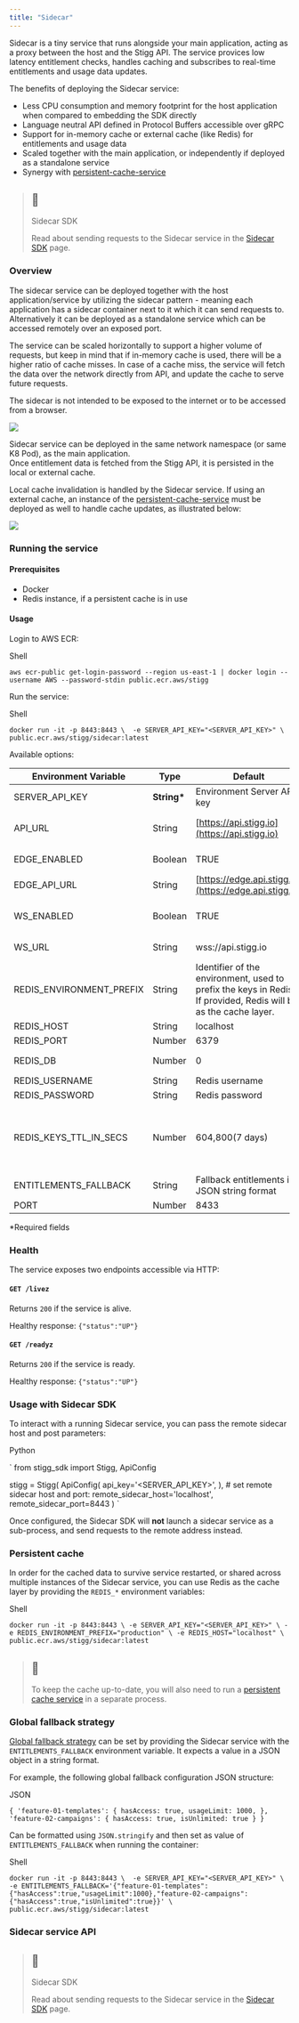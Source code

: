```yaml
---
title: "Sidecar"
---
```


Sidecar is a tiny service that runs alongside your main application, acting as a proxy between the host and the Stigg API. The service provices low latency entitlement checks, handles caching and subscribes to real-time entitlements and usage data updates.

The benefits of deploying the Sidecar service:

* Less CPU consumption and memory footprint for the host application when compared to embedding the SDK directly
* Language neutral API defined in Protocol Buffers accessible over gRPC
* Support for in-memory cache or external cache (like Redis) for entitlements and usage data
* Scaled together with the main application, or independently if deployed as a standalone service
* Synergy with [persistent-cache-service](https://gallery.ecr.aws/p2i1w6c0/persistent-cache-service)

> ## 📘
> 
> Sidecar SDK
> 
> Read about sending requests to the Sidecar service in the [Sidecar SDK](/docs/sidecar-sdk) page.

### Overview

The sidecar service can be deployed together with the host application/service by utilizing the sidecar pattern - meaning each application has a sidecar container next to it which it can send requests to.  
Alternatively it can be deployed as a standalone service which can be accessed remotely over an exposed port. 

The service can be scaled horizontally to support a higher volume of requests, but keep in mind that if in-memory cache is used, there will be a higher ratio of cache misses. In case of a cache miss, the service will fetch the data over the network directly from API, and update the cache to serve future requests.

The sidecar is not intended to be exposed to the internet or to be accessed from a browser.

![](/images/a7335ba-image.png) 

Sidecar service can be deployed in the same network namespace (or same K8 Pod), as the main application.  
Once entitlement data is fetched from the Stigg API, it is persisted in the local or external cache.

Local cache invalidation is handled by the Sidecar service. If using an external cache, an instance of the [persistent-cache-service](https://gallery.ecr.aws/p2i1w6c0/persistent-cache-service) must be deployed as well to handle cache updates, as illustrated below:

![](/images/99583c3-image.png) 

### Running the service

#### Prerequisites

* Docker
* Redis instance, if a persistent cache is in use

#### Usage

Login to AWS ECR:

Shell

`aws ecr-public get-login-password --region us-east-1 | docker login --username AWS --password-stdin public.ecr.aws/stigg
`

Run the service:

Shell

`docker run -it -p 8443:8443 \ 
  -e SERVER_API_KEY="<SERVER_API_KEY>" \
  public.ecr.aws/stigg/sidecar:latest
`

Available options:

| Environment Variable       | Type         | Default                                                                                                         | Description                                                             |
| -------------------------- | ------------ | --------------------------------------------------------------------------------------------------------------- | ----------------------------------------------------------------------- |
| SERVER\_API\_KEY           | **String\*** | Environment Server API key                                                                                      |                                                                         |
| API\_URL                   | String       | [https://api.stigg.io](https://api.stigg.io)                                                                    | Stigg API address URL                                                   |
| EDGE\_ENABLED              | Boolean      | TRUE                                                                                                            | Enables Edge API                                                        |
| EDGE\_API\_URL             | String       | [https://edge.api.stigg.io](https://edge.api.stigg.io)                                                          | Edge API URL                                                            |
| WS\_ENABLED                | Boolean      | TRUE                                                                                                            | Enables WebSockets API                                                  |
| WS\_URL                    | String       | wss://api.stigg.io                                                                                              | WebSockets API URL                                                      |
| REDIS\_ENVIRONMENT\_PREFIX | String       | Identifier of the environment, used to prefix the keys in Redis. If provided, Redis will be as the cache layer. |                                                                         |
| REDIS\_HOST                | String       | localhost                                                                                                       | Redis host                                                              |
| REDIS\_PORT                | Number       | 6379                                                                                                            | Redis port                                                              |
| REDIS\_DB                  | Number       | 0                                                                                                               | Redis DB identifier                                                     |
| REDIS\_USERNAME            | String       | Redis username                                                                                                  |                                                                         |
| REDIS\_PASSWORD            | String       | Redis password                                                                                                  |                                                                         |
| REDIS\_KEYS\_TTL\_IN\_SECS | Number       | 604,800(7 days)                                                                                                 | Time period for Redis to keep the data before eviction, in milliseconds |
| ENTITLEMENTS\_FALLBACK     | String       | Fallback entitlements in a JSON string format                                                                   |                                                                         |
| PORT                       | Number       | 8433                                                                                                            | Service port                                                            |

\*Required fields

### Health

The service exposes two endpoints accessible via HTTP:

#### `GET /livez`

Returns `200` if the service is alive.

Healthy response: `{"status":"UP"}`

#### `GET /readyz`

Returns `200` if the service is ready.

Healthy response: `{"status":"UP"}`

### Usage with Sidecar SDK

To interact with a running Sidecar service, you can pass the remote sidecar host and post parameters:

Python

`
from stigg_sdk import Stigg, ApiConfig

stigg = Stigg(
    ApiConfig(
        api_key='<SERVER_API_KEY>',
    ),
    # set remote sidecar host and port:
    remote_sidecar_host='localhost',
    remote_sidecar_port=8443
)
`

Once configured, the Sidecar SDK will **not** launch a sidecar service as a sub-process, and send requests to the remote address instead.

### Persistent cache

In order for the cached data to survive service restarted, or shared across multiple instances of the Sidecar service, you can use Redis as the cache layer by providing the `REDIS_*` environment variables:

Shell

`docker run -it -p 8443:8443 \
    -e SERVER_API_KEY="<SERVER_API_KEY>" \
    -e REDIS_ENVIRONMENT_PREFIX="production" \
    -e REDIS_HOST="localhost" \
    public.ecr.aws/stigg/sidecar:latest
`

> ## 📘
> 
> To keep the cache up-to-date, you will also need to run a [persistent cache service](persistent-caching) in a separate process.

### Global fallback strategy

[Global fallback strategy](/docs/local-caching-and-fallback-strategy#global-fallback-configuration) can be set by providing the Sidecar service with the `ENTITLEMENTS_FALLBACK` environment variable. It expects a value in a JSON object in a string format.

For example, the following global fallback configuration JSON structure:

JSON

`{
  'feature-01-templates': {
    hasAccess: true,
    usageLimit: 1000,
  },
  'feature-02-campaigns': {
    hasAccess: true,
    isUnlimited: true
  }
}
`

Can be formatted using `JSON.stringify` and then set as value of `ENTITLEMENTS_FALLBACK` when running the container:

Shell

`docker run -it -p 8443:8443 \ 
  -e SERVER_API_KEY="<SERVER_API_KEY>" \
  -e ENTITLEMENTS_FALLBACK='{"feature-01-templates":{"hasAccess":true,"usageLimit":1000},"feature-02-campaigns":{"hasAccess":true,"isUnlimited":true}}' \
  public.ecr.aws/stigg/sidecar:latest
`

### Sidecar service API

> ## 📘
> 
> Sidecar SDK
> 
> Read about sending requests to the Sidecar service in the [Sidecar SDK](/docs/sidecar-sdk) page.